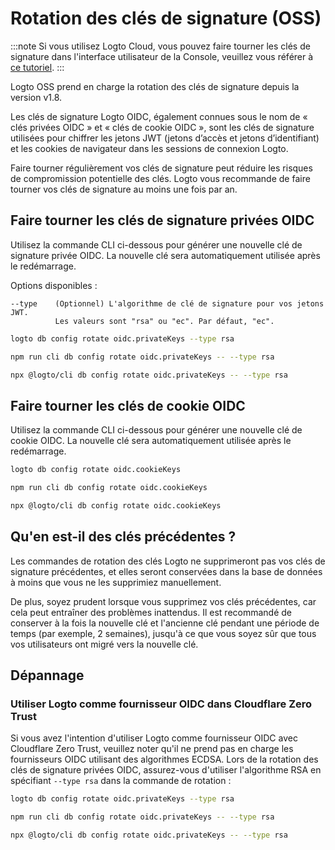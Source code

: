 
# Rotation des clés de signature (OSS)

:::note
Si vous utilisez Logto Cloud, vous pouvez faire tourner les clés de signature dans l'interface utilisateur de la Console, veuillez vous référer à [ce tutoriel](/developers/signing-keys/#rotate-signing-keys-from-console-ui).
:::

Logto OSS prend en charge la rotation des clés de signature depuis la version v1.8.

Les clés de signature Logto OIDC, également connues sous le nom de « clés privées OIDC » et « clés de cookie OIDC », sont les clés de signature utilisées pour chiffrer les jetons JWT (jetons d’accès et jetons d’identifiant) et les cookies de navigateur dans les sessions de connexion Logto.

Faire tourner régulièrement vos clés de signature peut réduire les risques de compromission potentielle des clés. Logto vous recommande de faire tourner vos clés de signature au moins une fois par an.

## Faire tourner les clés de signature privées OIDC

Utilisez la commande CLI ci-dessous pour générer une nouvelle clé de signature privée OIDC. La nouvelle clé sera automatiquement utilisée après le redémarrage.

Options disponibles :

```
--type    (Optionnel) L'algorithme de clé de signature pour vos jetons JWT.
          Les valeurs sont "rsa" ou "ec". Par défaut, "ec".
```

<Tabs groupId="cmd">

  <TabItem value="cli" label="CLI">

```bash
logto db config rotate oidc.privateKeys --type rsa
```

  </TabItem>
  <TabItem value="Local" label="local">

```bash
npm run cli db config rotate oidc.privateKeys -- --type rsa
```

  </TabItem>
  <TabItem value="npx" label="npx">

```bash
npx @logto/cli db config rotate oidc.privateKeys -- --type rsa
```

  </TabItem>

</Tabs>

## Faire tourner les clés de cookie OIDC

Utilisez la commande CLI ci-dessous pour générer une nouvelle clé de cookie OIDC. La nouvelle clé sera automatiquement utilisée après le redémarrage.

<Tabs groupId="cmd">

  <TabItem value="cli" label="CLI">

```bash
logto db config rotate oidc.cookieKeys
```

  </TabItem>
  <TabItem value="Local" label="local">

```bash
npm run cli db config rotate oidc.cookieKeys
```

  </TabItem>
  <TabItem value="npx" label="npx">

```bash
npx @logto/cli db config rotate oidc.cookieKeys
```

  </TabItem>

</Tabs>

## Qu'en est-il des clés précédentes ?

Les commandes de rotation des clés Logto ne supprimeront pas vos clés de signature précédentes, et elles seront conservées dans la base de données à moins que vous ne les supprimiez manuellement.

De plus, soyez prudent lorsque vous supprimez vos clés précédentes, car cela peut entraîner des problèmes inattendus. Il est recommandé de conserver à la fois la nouvelle clé et l'ancienne clé pendant une période de temps (par exemple, 2 semaines), jusqu'à ce que vous soyez sûr que tous vos utilisateurs ont migré vers la nouvelle clé.

## Dépannage

### Utiliser Logto comme fournisseur OIDC dans Cloudflare Zero Trust

Si vous avez l'intention d'utiliser Logto comme fournisseur OIDC avec Cloudflare Zero Trust, veuillez noter qu'il ne prend pas en charge les fournisseurs OIDC utilisant des algorithmes ECDSA. Lors de la rotation des clés de signature privées OIDC, assurez-vous d'utiliser l'algorithme RSA en spécifiant `--type rsa` dans la commande de rotation :

<Tabs groupId="cmd-cloudflare-zero-trust">
  <TabItem value="cli" label="CLI">

```bash
logto db config rotate oidc.privateKeys --type rsa
```

  </TabItem>
  <TabItem value="Local" label="local">

```bash
npm run cli db config rotate oidc.privateKeys -- --type rsa
```

  </TabItem>
  <TabItem value="npx" label="npx">

```bash
npx @logto/cli db config rotate oidc.privateKeys -- --type rsa
```

  </TabItem>
</Tabs>

